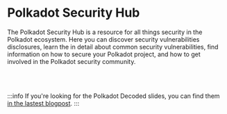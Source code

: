 # Polkadot Security Hub

The Polkadot Security Hub is a resource for all things security in the Polkadot ecosystem. Here you can discover security vulnerabilities disclosures, learn the in detail about common security vulnerabilities, find information on how to secure your Polkadot project, and how to get involved in the Polkadot security community.

<Sections />


<br/><br/>

:::info
If you're looking for the Polkadot Decoded slides, you can find them [in the lastest blogpost](/blog).
:::
